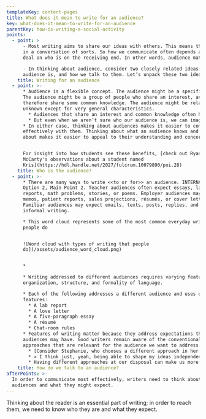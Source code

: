 ```yaml
---
templateKey: content-pages
title: What does it mean to write for an audience?
key: what-does-it-mean-to-write-for-an-audience
parentKey: how-is-writing-a-social-activity
points:
  - point: >
      - Most writing aims to share our ideas with others. This means that being
      in a conversation of sorts. So how we communicate often depends a good
      deal on who is on the receiving end. In other words, audience matters.

      - In thinking about audience, consider two closely related ideas: who the
      audience is, and how we talk to them. Let’s unpack these two ideas.
    title: Writing for an audience
  - point: >-
      * Audience is a flexible concept. The audience might be a specific person.
      The audience might be a group of people who share an interest, and
      therefore share some common knowledge. The audience might be relatively
      unknown except for very general characteristics.
        * Audiences that share an interest and common knowledge often have specialized ways of expressing ideas. Such groups, which writing instructors sometimes refer to as discourse communities, could include physicians, video game enthusiasts, teachers, skateboarders, K-pop fans, or physicists. Writers need to be aware of what specialized audiences expect.
        * But even when we aren’t sure who our audience is, we can imagine them (or ask for feedback from peers) to help us understand how our writing is interpreted.
      * In either case, thinking about audiences makes it easier to communicate
      effectively with them. Thinking about what an audience knows and cares
      about makes it easier to appeal to their understanding and concerns.


      For insight into how students see these benefits, [check out Ryan
      McCarty's observations about a student named
      Kris](https://hdl.handle.net/2027/fulcrum.10079890/poi.28)
    title: Who is the audience?
  - point: >-
      * There are many ways to write <<to or for>> an audience. INTERNAL LINK to
      Option 2, Main Point 2. Teacher audiences often expect essays, lab
      reports, math problems, stories, or poems. Employer audiences may expect
      memos, patient reports, sales projections, résumés, or cover letters.
      Familiar audiences may expect emails, texts, posts, replies, and other
      informal writing.

      * This word cloud represents some of the most common everyday writing that
      people do


      ![Word cloud with types of writing that people
      do](/assets/audience_word_cloud.png)


      * 

      * Writing addressed to different audiences requires varying features of
      organization, structure, and formality of language.

      * Each of the following addresses a different audience and uses different
      features:
        * A lab report
        * A love letter
        * A five-paragraph essay
        * A résumé
        * Chat-room rules
      * Features of writing matter because they address expectations that
      audiences may have. Good writers remain aware of the conventional
      approaches that are relevant for the audience we want to address.
        * [Consider Stephanie, who chooses a different approach in her writing.](https://hdl.handle.net/2027/fulcrum.10079890/poi.26)
        * > I think just, yeah, being able to shape my ideas independently—that’s really how they affected me. As far as, as I practiced and as I became more confident as a writer, I was also becoming more independent, especially in the ideas, where I’m not afraid to take a different stance than a professor, and say, “Hey, maybe you are wrong in this.” I’m not gonna change  your  opinion,  but,  hey,  let’s  pretend that  you  would  for  a  second. That independence has really helped"
        * Having different approaches at our disposal can make us more independent writers.
    title: How do we talk to an audience?
afterPoints: >-
  In order to communicate most effectively, writers need to think about their
  audiences and what they might expect.
---
```


Thinking about the reader is an essential part of writing; in order to reach them, we need to know who they are and what they expect.
